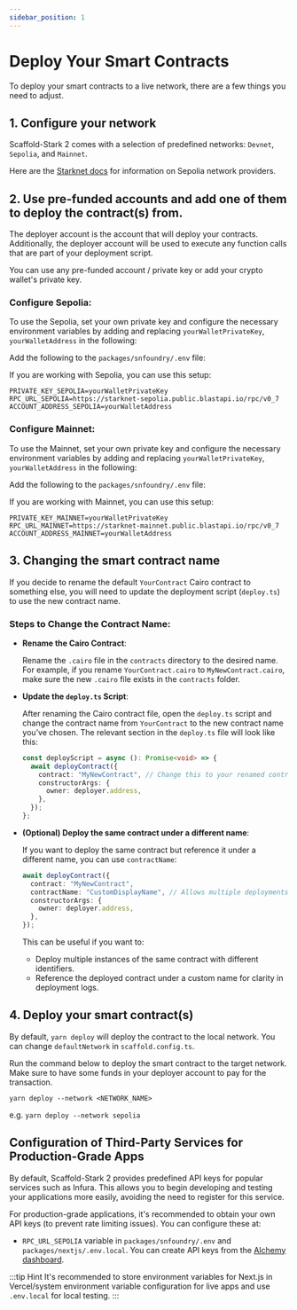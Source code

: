 ```yaml
---
sidebar_position: 1
---
```


# Deploy Your Smart Contracts

To deploy your smart contracts to a live network, there are a few things you need to adjust.

## 1. Configure your network

Scaffold-Stark 2 comes with a selection of predefined networks: `Devnet`, `Sepolia`, and `Mainnet`.

Here are the [Starknet docs](https://docs.starknet.io/documentation/tools/api-services/) for information on Sepolia network providers.

## 2. Use pre-funded accounts and add one of them to deploy the contract(s) from.

The deployer account is the account that will deploy your contracts. Additionally, the deployer account will be used to execute any function calls that are part of your deployment script.

You can use any pre-funded account / private key or add your crypto wallet's private key.

### Configure Sepolia:

To use the Sepolia, set your own private key and configure the necessary environment variables by adding and replacing `yourWalletPrivateKey`, `yourWalletAddress` in the following:

Add the following to the `packages/snfoundry/.env` file:

If you are working with Sepolia, you can use this setup:

```env
PRIVATE_KEY_SEPOLIA=yourWalletPrivateKey
RPC_URL_SEPOLIA=https://starknet-sepolia.public.blastapi.io/rpc/v0_7
ACCOUNT_ADDRESS_SEPOLIA=yourWalletAddress
```

### Configure Mainnet:

To use the Mainnet, set your own private key and configure the necessary environment variables by adding and replacing `yourWalletPrivateKey`, `yourWalletAddress` in the following:

Add the following to the `packages/snfoundry/.env` file:

If you are working with Mainnet, you can use this setup:

```env
PRIVATE_KEY_MAINNET=yourWalletPrivateKey
RPC_URL_MAINNET=https://starknet-mainnet.public.blastapi.io/rpc/v0_7
ACCOUNT_ADDRESS_MAINNET=yourWalletAddress
```

## 3. Changing the smart contract name

If you decide to rename the default `YourContract` Cairo contract to something else, you will need to update the deployment script (`deploy.ts`) to use the new contract name.

### Steps to Change the Contract Name:

- **Rename the Cairo Contract**:

  Rename the `.cairo` file in the `contracts` directory to the desired name. For example, if you rename `YourContract.cairo` to `MyNewContract.cairo`, make sure the new `.cairo` file exists in the `contracts` folder.

- **Update the `deploy.ts` Script**:

  After renaming the Cairo contract file, open the `deploy.ts` script and change the contract name from `YourContract` to the new contract name you’ve chosen. The relevant section in the `deploy.ts` file will look like this:

  ```typescript
  const deployScript = async (): Promise<void> => {
    await deployContract({
      contract: "MyNewContract", // Change this to your renamed contract
      constructorArgs: {
        owner: deployer.address,
      },
    });
  };
  ```

- **(Optional) Deploy the same contract under a different name**:

  If you want to deploy the same contract but reference it under a different name, you can use `contractName`:

  ```typescript
  await deployContract({
    contract: "MyNewContract",
    contractName: "CustomDisplayName", // Allows multiple deployments with unique references
    constructorArgs: {
      owner: deployer.address,
    },
  });
  ```

  This can be useful if you want to:

  - Deploy multiple instances of the same contract with different identifiers.
  - Reference the deployed contract under a custom name for clarity in deployment logs.

## 4. Deploy your smart contract(s)

By default, `yarn deploy` will deploy the contract to the local network. You can change `defaultNetwork` in `scaffold.config.ts`.

Run the command below to deploy the smart contract to the target network. Make sure to have some funds in your deployer account to pay for the transaction.

```
yarn deploy --network <NETWORK_NAME>
```

e.g. `yarn deploy --network sepolia`

## Configuration of Third-Party Services for Production-Grade Apps

By default, Scaffold-Stark 2 provides predefined API keys for popular services such as Infura. This allows you to begin developing and testing your applications more easily, avoiding the need to register for this service.

For production-grade applications, it's recommended to obtain your own API keys (to prevent rate limiting issues). You can configure these at:

- `RPC_URL_SEPOLIA` variable in `packages/snfoundry/.env` and `packages/nextjs/.env.local`. You can create API keys from the [Alchemy dashboard](https://dashboard.alchemy.com/).

:::tip Hint
It's recommended to store environment variables for Next.js in Vercel/system environment variable configuration for live apps and use `.env.local` for local testing.
:::
```
